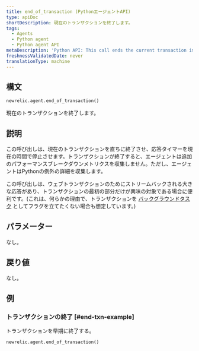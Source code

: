 ```yaml
---
title: end_of_transaction (PythonエージェントAPI)
type: apiDoc
shortDescription: 現在のトランザクションを終了します。
tags:
  - Agents
  - Python agent
  - Python agent API
metaDescription: 'Python API: This call ends the current transaction immediately.'
freshnessValidatedDate: never
translationType: machine
---
```


## 構文

```py
newrelic.agent.end_of_transaction()
```

現在のトランザクションを終了します。

## 説明

この呼び出しは、現在のトランザクションを直ちに終了させ、応答タイマーを現在の時間で停止させます。トランザクションが終了すると、エージェントは追加のパフォーマンスブレークダウンメトリクスを収集しません。ただし、エージェントはPythonの例外の詳細を収集します。

この呼び出しは、ウェブトランザクションのためにストリームバックされる大きな応答があり、トランザクションの最初の部分だけが興味の対象である場合に便利です。(これは、何らかの理由で、トランザクションを [バックグラウンドタスク](/docs/agents/python-agent/python-agent-api/set_background_task) としてフラグを立てたくない場合も想定しています。)

## パラメーター

なし。

## 戻り値

なし。

## 例

### トランザクションの終了 [#end-txn-example]

トランザクションを早期に終了する。

```py
newrelic.agent.end_of_transaction()
```